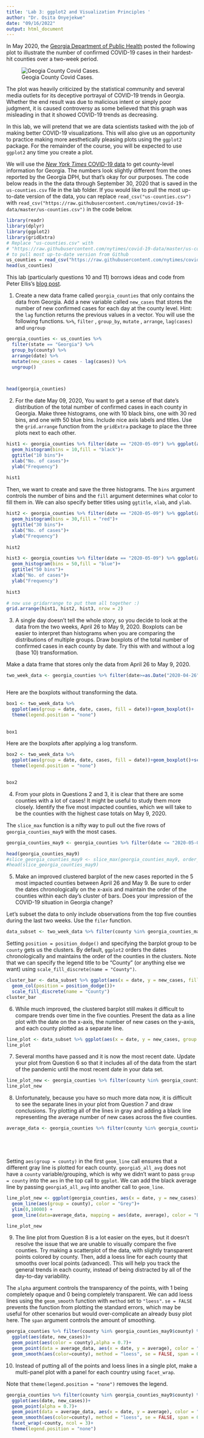 ---
title: 'Lab 3: ggplot2 and Visualization Principles '
author: "Dr. Osita Onyejekwe"
date: "09/16/2022"
output: html_document
---


In May 2020, the [Georgia Department of Public Health](https://dph.georgia.gov/covid-19-daily-status-report) posted the following plot to illustrate the number of confirmed COVID-19 cases in their hardest-hit counties over a two-week period. 


![Geogia County Covid Cases.](georgia_dph_bad.png)


The plot was heavily criticized by the statistical community and several media outlets for its deceptive portrayal of COVID-19 trends in Georgia. Whether the end result was due to malicious intent or simply poor judgment, it is caused controversy as some believed that this graph was misleading in that it showed COVID-19 trends as decreasing. 

In this lab, we will pretend that we are data scientists tasked with the job of making better COVID-19 visualizations. This will also give us an opportunity to practice making more aesthetically pleasing plots using the `ggplot2` package. For the remainder of the course, you will be expected to use `ggplot2` any time you create a plot.

We will use the [*New York Times* COVID-19 data](https://github.com/nytimes/covid-19-data) to get county-level information for Georgia. The numbers look slightly different from the ones reported by the Georgia DPH, but that's okay for our purposes. The code below reads in the the data through September 30, 2020 that is saved in the `us-counties.csv` file in the lab folder. If you would like to pull the most up-to-date version of the data, you can replace `read_csv("us-counties.csv")` with `read_csv("https://raw.githubusercontent.com/nytimes/covid-19-data/master/us-counties.csv")` in the code below. 

```{r, message=FALSE, warning=FALSE}
library(readr)
library(dplyr)
library(ggplot2)
library(gridExtra)
# Replace "us-counties.csv" with 
# "https://raw.githubusercontent.com/nytimes/covid-19-data/master/us-counties.csv"
# to pull most up-to-date version from Github
us_counties = read_csv("https://raw.githubusercontent.com/nytimes/covid-19-data/master/us-counties.csv")
head(us_counties)
```

This lab (particularly questions 10 and 11) borrows ideas and code from Peter Ellis's [blog post](http://freerangestats.info/blog/2020/05/23/ordering-in-bar-charts). 



1. Create a new data frame called `georgia_counties` that only contains the data from Georgia. Add a new variable called `new_cases` that stores the number of new confirmed cases for each day at the county level. Hint: the `lag` function returns the previous values in a vector. You will use the following functions. `%>%`, `filter` , `group_by`,
`mutate` , `arrange`, `lag(cases)` and `ungroup`

```{r}

georgia_counties <- us_counties %>%
  filter(state == "Georgia") %>%
  group_by(county) %>%
  arrange(date) %>%
  mutate(new_cases = cases - lag(cases)) %>%
  ungroup()

  

head(georgia_counties)

```


2. For the date May 09, 2020, You want to get a sense of that date's distribution of the total number of confirmed cases in each county in Georgia. Make three histograms, one with 10 black bins, one with 30 red bins, and one with 50 blue bins. Include nice axis labels and titles. Use the `grid.arrange` function from the `gridExtra` package to place the three plots next to each other. 

```{r}

hist1 <- georgia_counties %>% filter(date == "2020-05-09") %>% ggplot(aes(x = cases)) +
  geom_histogram(bins = 10,fill = "black")+
  ggtitle("10 bins")+
  xlab("No. of cases")+
  ylab("Frequency")
  
hist1
```


Then, we want to create and save the three histograms. The `bins` argument controls the number of bins and the `fill` argument determines what color to fill them in. We can also specify better titles using `ggtitle`, `xlab`, and `ylab`. 

```{r}
hist2 <- georgia_counties %>% filter(date == "2020-05-09") %>% ggplot(aes(x = cases)) +
  geom_histogram(bins = 30,fill = "red")+
  ggtitle("30 bins")+
  xlab("No. of cases")+
  ylab("Frequency")
  
hist2

hist3 <- georgia_counties %>% filter(date == "2020-05-09") %>% ggplot(aes(x = cases)) +
  geom_histogram(bins = 50,fill = "blue")+
  ggtitle("50 bins")+
  xlab("No. of cases")+
  ylab("Frequency")
  
hist3


```



```{r}

# now use gridarrange to put them all together :) 
grid.arrange(hist1, hist2, hist3, nrow = 2)


```

3. A single day doesn't tell the whole story, so you decide to look at the data from the two weeks, April 26 to May 9, 2020. Boxplots can be easier to interpret than histograms when you are comparing the distributions of multiple groups. Draw boxplots of the total number of confirmed cases in each county by date. Try this with and without a log (base 10) transformation.


Make a data frame that stores only the data from April 26 to May 9, 2020. 

```{r}

two_week_data <- georgia_counties %>% filter(date>=as.Date("2020-04-26") & date<=as.Date("2020-05-09"))



```

Here are the boxplots without transforming the data. 

```{r}
box1 <- two_week_data %>%
  ggplot(aes(group = date, date, cases, fill = date))+geom_boxplot()+
  theme(legend.position = "none")
  
  
box1


```

Here are the boxplots after applying a log transform. 

```{r}
box2 <- two_week_data %>%
  ggplot(aes(group = date, date, cases, fill = date))+geom_boxplot()+scale_y_continuous(trans = "log10")+
  theme(legend.position = "none")

  
box2


```



4. From your plots in Questions 2 and 3, it is clear that there are some counties with a lot of cases! It might be useful to study them more closely. Identify the five most impacted counties, which we will take to be the counties with the highest case totals on May 9, 2020. 

The `slice_max` function is a nifty way to pull out the five rows of `georgia_counties_may9` with the most cases. 

```{r}
georgia_counties_may9 <- georgia_counties %>% filter(date <= "2020-05-09")%>% group_by(county) %>% summarize(total = sum(cases)) %>% slice_max(order_by = total, n=5)

head(georgia_counties_may9)
#slice_georgia_counties_may9 <- slice_max(georgia_counties_may9, order_by = cases, n=5)
#head(slice_georgia_counties_may9)


```


5. Make an improved clustered barplot of the new cases reported in the 5 most impacted counties between April 26 and May 9. Be sure to order the dates chronologically on the x-axis and maintain the order of the counties within each day's cluster of bars. Does your impression of the COVID-19 situation in Georgia change? 

Let's subset the data to only include observations from the top five counties during the last two weeks. Use the `filer` function. 

```{r}
data_subset <- two_week_data %>% filter(county %in% georgia_counties_may9$county)
```

Setting `position = position_dodge()` and specifying the barplot group to be `county` gets us the clusters. By default, `ggplot2` orders the dates chronologically and maintains the order of the counties in the clusters. Note that we can specify the legend title to be "County" (or anything else we want) using `scale_fill_discrete(name = "County")`. 

```{r}

cluster_bar <- data_subset %>% ggplot(aes(x = date, y = new_cases, fill = county))+
  geom_col(position = position_dodge())+
  scale_fill_discrete(name = "County")
cluster_bar

```


6. While much improved, the clustered barplot still makes it difficult to compare trends over time in the five counties. Present the data as a line plot with the date on the x-axis, the number of new cases on the y-axis, and each county plotted as a separate line. 


```{r}

line_plot <- data_subset %>% ggplot(aes(x = date, y = new_cases, group = county))+ geom_line(aes(color = county))
line_plot

```



7. Several months have passed and it is now the most recent date. Update your plot from Question 6 so that it includes all of the data from the start of the pandemic until the most recent date in your data set. 

```{r}

line_plot_new <- georgia_counties %>% filter(county %in% georgia_counties_may9$county) %>% ggplot(aes(x = date, y = new_cases))+ geom_line()+ ylim(0,10000)
line_plot_new

```


8. Unfortunately, because you have so much more data now, it is difficult to see the separate lines in your plot from Question 7 and draw conclusions. Try plotting all of the lines in gray and adding a black line representing the average number of new cases across the five counties. 

```{r}

average_data <- georgia_counties %>% filter(county %in% georgia_counties_may9$county) %>% group_by(date) %>% summarize(average = mean(new_cases))






```

Setting `aes(group = county)` in the first `geom_line` call ensures that a different gray line is plotted for each county. `georgia5_all_avg` does not have a `county` variable/grouping, which is why we didn't want to pass `group = county` into the `aes` in the top call to `ggplot`. We can add the black average line by passing `georgia5_all_avg` into another call to `geom_line`. 

```{r}

line_plot_new <- ggplot(georgia_counties, aes(x = date, y = new_cases))+ 
  geom_line(aes(group = county), color = "Grey")+ 
  ylim(0,10000) +
  geom_line(data=average_data, mapping = aes(date, average), color = "Black")

line_plot_new

```

9. The line plot from Question 8 is a lot easier on the eyes, but it doesn't resolve the issue that we are unable to visually compare the five counties. Try making a scatterplot of the data, with slightly transparent points colored by county. Then, add a loess line for each county that smooths over local points (advanced). This will help you track the general trends in each county, instead of being distracted by all of the day-to-day variability. 


The `alpha` argument controls the transparency of the points, with 1 being completely opaque and 0 being completely transparent. We can add loess lines using the `geom_smooth` function with `method` set to `"loess"`. `se = FALSE` prevents the function from plotting the standard errors, which may be useful for other scenarios but would over-complicate an already busy plot here. The `span` argument controls the amount of smoothing. 

```{r}


georgia_counties %>% filter(county %in% georgia_counties_may9$county) %>%
  ggplot(aes(date, new_cases))+
  geom_point(aes(color = county),alpha = 0.7)+
  geom_point(data = average_data, aes(x = date, y = average), color = "Black") + 
  geom_smooth(aes(color=county), method = "loess", se = FALSE, span = 0.6)


```


10. Instead of putting all of the points and loess lines in a single plot, make a multi-panel plot with a panel for each country using `facet_wrap`. 

Note that `theme(legend.position = "none")` removes the legend. 

```{r}

georgia_counties %>% filter(county %in% georgia_counties_may9$county) %>%
  ggplot(aes(date, new_cases))+
  geom_point(alpha = 0.7)+
  geom_point(data = average_data, aes(x = date, y = average), color = "Black") + 
  geom_smooth(aes(color=county), method = "loess", se = FALSE, span = 0.6)+
  facet_wrap(~county, ncol = 3)+
  theme(legend.position = "none")



```



